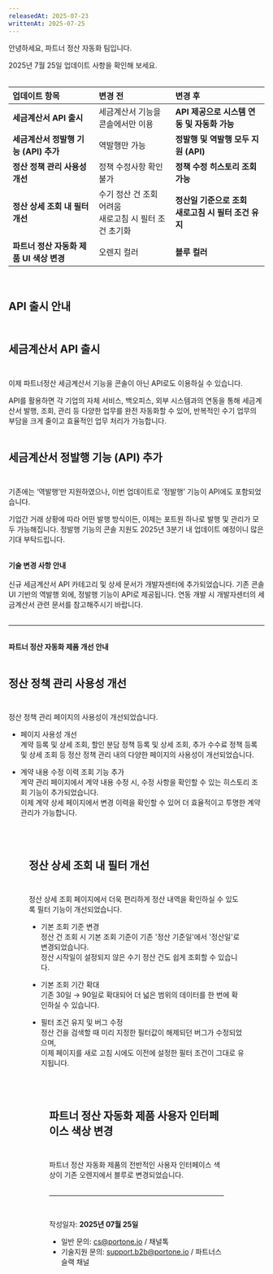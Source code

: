 ```yaml
---
releasedAt: 2025-07-23
writtenAt: 2025-07-25
---
```




안녕하세요, 파트너 정산 자동화 팀입니다.

2025년 7월 25일 업데이트 사항을 확인해 보세요.<br /><br />

|**업데이트 항목**                       |**변경 전**                                               |**변경 후**                                             |
|:---------------------------------------|:---------------------------------------------------------|:-------------------------------------------------------|
|**세금계산서 API 출시**                 |세금계산서 기능을 콘솔에서만 이용                         |**API 제공으로 시스템 연동 및 자동화 가능**             |
|**세금계산서 정발행 기능 (API) 추가**   |역발행만 가능                                             |**정발행 및 역발행 모두 지원 (API)**                    |
|**정산 정책 관리 사용성 개선**          |정책 수정사항 확인 불가                                   |**정책 수정 히스토리 조회 가능**                        |
|**정산 상세 조회 내 필터 개선**         |수기 정산 건 조회 어려움<br />새로고침 시 필터 조건 초기화|**정산일 기준으로 조회<br />새로고침 시 필터 조건 유지**|
|**파트너 정산 자동화 제품 UI 색상 변경**|오렌지 컬러                                               |**블루 컬러**                                           |

<br />

## **API 출시 안내** <br /><br />

## **세금계산서 API 출시** <br /><br />

이제 파트너정산 세금계산서 기능을 콘솔이 아닌 API로도 이용하실 수 있습니다.

API를 활용하면 각 기업의 자체 서비스, 백오피스, 외부 시스템과의 연동을 통해 세금계산서 발행, 조회, 관리 등 다양한 업무를 완전 자동화할 수 있어, 반복적인 수기 업무의 부담을 크게 줄이고 효율적인 업무 처리가 가능합니다.<br /><br />

## **세금계산서 정발행 기능 (API) 추가** <br /><br />

기존에는 ‘역발행’만 지원하였으나, 이번 업데이트로 ‘정발행’ 기능이 API에도 포함되었습니다.

기업간 거래 상황에 따라 어떤 발행 방식이든, 이제는 포트원 하나로 발행 및 관리가 모두 가능해집니다.
정발행 기능의 콘솔 지원도 2025년 3분기 내 업데이트 예정이니 많은 기대 부탁드립니다.<br /><br />

**기술 변경 사항 안내** <br /><br />
신규 세금계산서 API 카테고리 및 상세 문서가 개발자센터에 추가되었습니다.
기존 콘솔 UI 기반의 역발행 외에, 정발행 기능이 API로 제공됩니다.
연동 개발 시 개발자센터의 세금계산서 관련 문서를 참고해주시기 바랍니다. <br /><br />

---

<br />**파트너 정산 자동화 제품 개선 안내** <br /><br />

## **정산 정책 관리 사용성 개선** <br /><br />

정산 정책 관리 페이지의 사용성이 개선되었습니다.

- 페이지 사용성 개선\
  계약 등록 및 상세 조회, 할인 분담 정책 등록 및 상세 조회, 추가 수수료 정책 등록 및 상세 조회 등 정산 정책 관리 내의 다양한 페이지의 사용성이 개선되었습니다.

- 계약 내용 수정 이력 조회 기능 추가\
  계약 관리 페이지에서 계약 내용 수정 시, 수정 사항을 확인할 수 있는 히스토리 조회 기능이 추가되었습니다.\
  이제 계약 상세 페이지에서 변경 이력을 확인할 수 있어 더 효율적이고 투명한 계약 관리가 가능합니다.

<Figure src={ArcadeGif} caption="" />

<br />

<br />

## **정산 상세 조회 내 필터 개선** <br /><br />

정산 상세 조회 페이지에서 더욱 편리하게 정산 내역을 확인하실 수 있도록 필터 기능이 개선되었습니다.

- 기본 조회 기준 변경\
  정산 건 조회 시 기본 조회 기준이 기존 '정산 기준일'에서 '정산일'로 변경되었습니다.\
  정산 시작일이 설정되지 않은 수기 정산 건도 쉽게 조회할 수 있습니다.

- 기본 조회 기간 확대\
  기존 30일 → 90일로 확대되어 더 넓은 범위의 데이터를 한 번에 확인하실 수 있습니다.

- 필터 조건 유지 및 버그 수정\
  정산 건을 검색할 때 미리 지정한 필터값이 해제되던 버그가 수정되었으며,\
  이제 페이지를 새로 고침 시에도 이전에 설정한 필터 조건이 그대로 유지됩니다.

<Figure src={ArcadeGif2} caption="" />

<br />

<br />

## **파트너 정산 자동화 제품 사용자 인터페이스 색상 변경** <br /><br />

파트너 정산 자동화 제품의 전반적인 사용자 인터페이스 색상이 기존 오렌지에서 블루로 변경되었습니다.<br /><br />

---

<br />

작성일자: **2025년 07월 25일**

- 일반 문의: [cs@portone.io](mailto:cs@portone.io) / 채널톡
- 기술지원 문의: [support.b2b@portone.io](mailto:support@portone.io) / 파트너스 슬랙 채널
